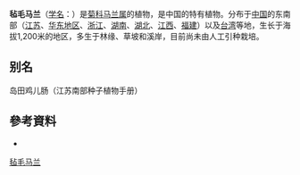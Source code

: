 {{Speciesbox
| name = 毡毛马兰
| status = 
| status_system = 
| image =
| genus = Kalimeris
| species = shimadae
| authority = (Kitam.) Kitam.
}}

'''毡毛马兰'''（[[学名|学名]]：{{lang|la|''Kalimeris shimadae''}}）是[[菊科|菊科]][[马兰属|马兰属]]的植物，是中国的特有植物。分布于[[中国|中国]]的东南部（[[江苏|江苏]]、[[华东地区|华东地区]]、[[浙江|浙江]]、[[湖南|湖南]]、[[湖北|湖北]]、[[江西|江西]]、[[福建|福建]]）以及[[台湾|台湾]]等地，生长于海拔1,200米的地区，多生于林缘、草坡和溪岸，目前尚未由人工引种栽培。

== 别名 ==
岛田鸡儿肠（江苏南部种子植物手册）

== 參考資料 ==
{{refbegin}}
* {{cite web| url =http://www.bioinfo.cn/db05/KmzwSpecies.php?action=view&id=4807| title =毡毛马兰| work =《中国高等植物数据库全库》| publisher =中国科学院微生物研究所| author =昆明植物研究所| accessdate =2009-02-25| deadurl =yes| archiveurl =https://web.archive.org/web/20160305060957/http://www.bioinfo.cn/db05/KmzwSpecies.php?action=view&id=4807| archivedate =2016-03-05}}
{{refend}}
{{Taxonbar|from=Q11128758}}

[[Category:马兰属|毡毛马兰]]


{{植物小作品}}